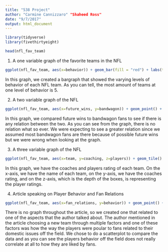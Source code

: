 ```yaml
---
title: "538 Project"
author: "Carmine Cannizzaro" "Shaheed Ross"
date: "9/7/2017"
output: html_document
---
```


```r
library(tidyverse)
library(fivethirtyeight)
```
```r
head(nfl_fav_team)
```

1. A one variable graph of the favorite teams in the NFL
```r
ggplot(nfl_fav_team, aes(x=behavior)) + geom_bar(fill = "red") + labs(title = "Bargraph of Behavior", x = "Behavior")
```
In this graph, we created a bargraph that showed the varying levels of behavior of each NFL team. As you can tell, the most amount of teams at one level of behavior is 5.



2. A two variable graph of the NFL
```r
ggplot(nfl_fav_team, aes(x=future_wins, y=bandwagon)) + geom_point() + labs(title = "Future Wins vs. Bandwagon Fans", x = "Future Wins", y = "Bandwagon Fans")
```
In this graph, we compared future wins to bandwagon fans to see if there is any relation between the two. As you can see from the graph, there is no relation what so ever. We were expecting to see a greater relation since we assumed most bandwagon fans are there because of possible future wins but we were wrong when looking at the graph. 



3. A three variable graph of the NFL
```r
ggplot(nfl_fav_team, aes(x=team, y=coaching, z=players)) + geom_tile() + labs(title = "Team and their Coaching and Players", x = "Team", y= "Coaches", z = "Players")
```
In this graph, we have the coaches and players rating of each team. On the x-axis, we have the name of each team, on the y-axis, we have the coaches rating, and on the z-axis, which is the depth of the boxes, is representing the player ratings. 



4. Article speaking on Player Behavior and Fan Relations
```r
ggplot(nfl_fav_team, aes(x=fan_relations, y=behavior)) + geom_point() + theme(legend.position = "left") + labs(title = "Scatterplot of Player Behavior and Fan Relations", x = "Fan Relations", y = "Player Behavior")
```
There is no graph throughout the article, so we created one that related to one of the aspects that the author talked about. The author mentioned in the article choosing a new team through multiple factors and one of these factors was how the way the players were poular to fans related to their domestic issues off the field. We chose to do a scatterplot to compare the data and as you can see the players behavior off the field does not really correlate at all to how they are liked by fans. 





